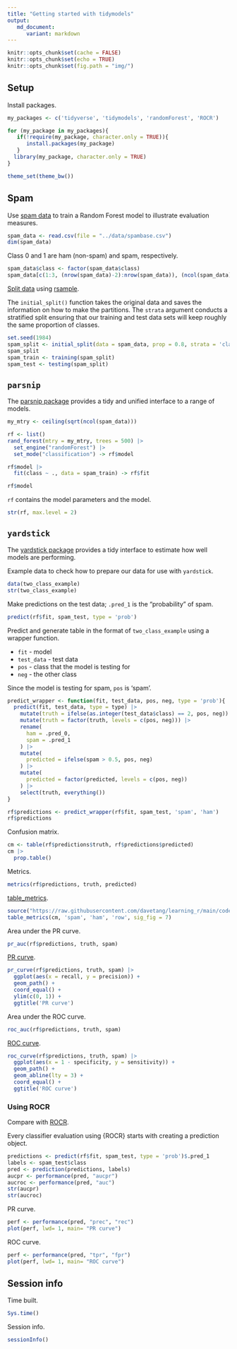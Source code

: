 ```yaml
---
title: "Getting started with tidymodels"
output:
   md_document:
      variant: markdown
---
```


```r
knitr::opts_chunk$set(cache = FALSE)
knitr::opts_chunk$set(echo = TRUE)
knitr::opts_chunk$set(fig.path = "img/")
```

## Setup

Install packages.

```r
my_packages <- c('tidyverse', 'tidymodels', 'randomForest', 'ROCR')

for (my_package in my_packages){
   if(!require(my_package, character.only = TRUE)){
      install.packages(my_package)
   }
  library(my_package, character.only = TRUE)
}

theme_set(theme_bw())
```

## Spam

Use [spam data](https://archive.ics.uci.edu/ml/machine-learning-databases/spambase/spambase.names) to train a Random Forest model to illustrate evaluation measures.

```r
spam_data <- read.csv(file = "../data/spambase.csv")
dim(spam_data)
```

Class 0 and 1 are ham (non-spam) and spam, respectively.
 
```r
spam_data$class <- factor(spam_data$class)
spam_data[c(1:3, (nrow(spam_data)-2):nrow(spam_data)), (ncol(spam_data)-2):ncol(spam_data)]
```

[Split data](https://www.tidymodels.org/start/resampling/#data-split) using [rsample](https://rsample.tidymodels.org/).

The `initial_split()` function takes the original data and saves the information on how to make the partitions. The `strata` argument conducts a stratified split ensuring that our training and test data sets will keep roughly the same proportion of classes.

```r
set.seed(1984)
spam_split <- initial_split(data = spam_data, prop = 0.8, strata = 'class')
spam_split
spam_train <- training(spam_split)
spam_test <- testing(spam_split)
```

## `parsnip`

The [parsnip package](https://parsnip.tidymodels.org/index.html) provides a tidy and unified interface to a range of models.

```r
my_mtry <- ceiling(sqrt(ncol(spam_data)))

rf <- list()
rand_forest(mtry = my_mtry, trees = 500) |>
  set_engine("randomForest") |>
  set_mode("classification") -> rf$model

rf$model |>
  fit(class ~ ., data = spam_train) -> rf$fit

rf$model
```

`rf` contains the model parameters and the model.

```r
str(rf, max.level = 2)
```

## `yardstick`

The [yardstick package](https://yardstick.tidymodels.org/) provides a tidy interface to estimate how well models are performing.

Example data to check how to prepare our data for use with `yardstick`.

```r
data(two_class_example)
str(two_class_example)
```

Make predictions on the test data; `.pred_1` is the "probability" of spam.

```r
predict(rf$fit, spam_test, type = 'prob')
```

Predict and generate table in the format of `two_class_example` using a wrapper function.

* `fit` - model
* `test_data` - test data
* `pos` - class that the model is testing for
* `neg` - the other class

Since the model is testing for spam, `pos` is 'spam'.

```r
predict_wrapper <- function(fit, test_data, pos, neg, type = 'prob'){
  predict(fit, test_data, type = type) |>
    mutate(truth = ifelse(as.integer(test_data$class) == 2, pos, neg)) |>
    mutate(truth = factor(truth, levels = c(pos, neg))) |>
    rename(
      ham = .pred_0,
      spam = .pred_1
    ) |>
    mutate(
      predicted = ifelse(spam > 0.5, pos, neg)
    ) |>
    mutate(
      predicted = factor(predicted, levels = c(pos, neg))
    ) |>
    select(truth, everything())
}

rf$predictions <- predict_wrapper(rf$fit, spam_test, 'spam', 'ham')
rf$predictions
```

Confusion matrix.

```r
cm <- table(rf$predictions$truth, rf$predictions$predicted)
cm |>
  prop.table()
```

Metrics.

```r
metrics(rf$predictions, truth, predicted)
```

[table_metrics](https://github.com/davetang/learning_r/blob/main/code/table_metrics.R).

```r
source("https://raw.githubusercontent.com/davetang/learning_r/main/code/table_metrics.R")
table_metrics(cm, 'spam', 'ham', 'row', sig_fig = 7)
```

Area under the PR curve.

```r
pr_auc(rf$predictions, truth, spam)
```

[PR curve](https://yardstick.tidymodels.org/reference/pr_curve.html).

```r
pr_curve(rf$predictions, truth, spam) |>
  ggplot(aes(x = recall, y = precision)) +
  geom_path() +
  coord_equal() +
  ylim(c(0, 1)) +
  ggtitle('PR curve')
```

Area under the ROC curve.

```r
roc_auc(rf$predictions, truth, spam)
```

[ROC curve](https://yardstick.tidymodels.org/reference/roc_curve.html).

```r
roc_curve(rf$predictions, truth, spam) |>
  ggplot(aes(x = 1 - specificity, y = sensitivity)) +
  geom_path() +
  geom_abline(lty = 3) +
  coord_equal() +
  ggtitle('ROC curve')
```

### Using ROCR

Compare with [ROCR](https://cran.rstudio.com/web/packages/ROCR/vignettes/ROCR.html).

Every classifier evaluation using {ROCR} starts with creating a prediction object.

```r
predictions <- predict(rf$fit, spam_test, type = 'prob')$.pred_1
labels <- spam_test$class
pred <- prediction(predictions, labels)
aucpr <- performance(pred, "aucpr")
aucroc <- performance(pred, "auc")
str(aucpr)
str(aucroc)
```

PR curve.

```r
perf <- performance(pred, "prec", "rec")
plot(perf, lwd= 1, main= "PR curve")
```

ROC curve.

```r
perf <- performance(pred, "tpr", "fpr")
plot(perf, lwd= 1, main= "ROC curve")
```

## Session info

Time built.

```r
Sys.time()
```

Session info.

```r
sessionInfo()
```
